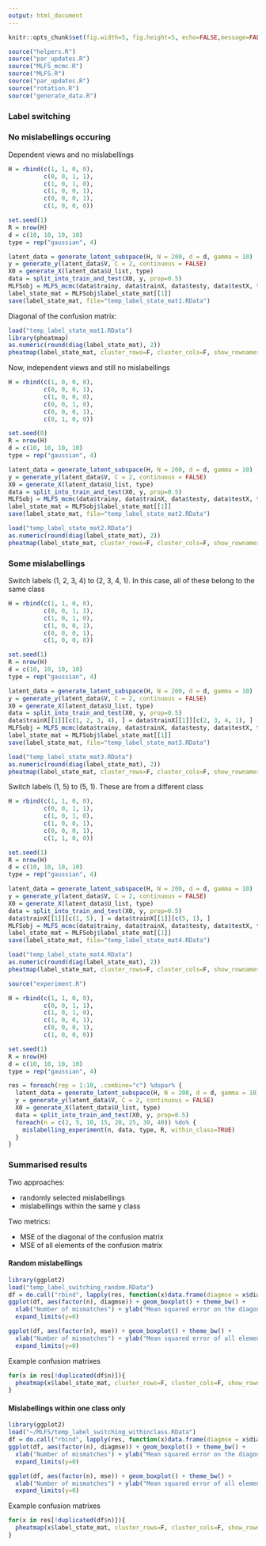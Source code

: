 ```yaml
---
output: html_document
---
```


```r
knitr::opts_chunk$set(fig.width=5, fig.height=5, echo=FALSE,message=FALSE ,warnings=FALSE)
```

```r
source("helpers.R")
source("par_updates.R")
source("MLFS_mcmc.R")
source("MLFS.R")
source("par_updates.R")
source("rotation.R")
source("generate_data.R")
```


### Label switching

### No mislabellings occuring

Dependent views and no mislabellings

```r
H = rbind(c(1, 1, 0, 0), 
          c(0, 0, 1, 1), 
          c(1, 0, 1, 0), 
          c(1, 0, 0, 1),
          c(0, 0, 0, 1), 
          c(1, 0, 0, 0))

set.seed(1)
R = nrow(H)
d = c(10, 10, 10, 10)
type = rep("gaussian", 4)

latent_data = generate_latent_subspace(H, N = 200, d = d, gamma = 10)
y = generate_y(latent_data$V, C = 2, continuous = FALSE)
X0 = generate_X(latent_data$U_list, type)
data = split_into_train_and_test(X0, y, prop=0.5)
MLFSobj = MLFS_mcmc(data$trainy, data$trainX, data$testy, data$testX, type, R, max_iter=5000, verbose=TRUE, label_switching = TRUE)
label_state_mat = MLFSobj$label_state_mat[[1]]
save(label_state_mat, file="temp_label_state_mat1.RData")
```

Diagonal of the confusion matrix:

```r
load("temp_label_state_mat1.RData")
library(pheatmap)
as.numeric(round(diag(label_state_mat), 2))
pheatmap(label_state_mat, cluster_rows=F, cluster_cols=F, show_rownames=F, show_colnames=F)
```


Now, independent views and still no mislabellings

```r
H = rbind(c(1, 0, 0, 0), 
          c(0, 0, 0, 1), 
          c(1, 0, 0, 0), 
          c(0, 0, 1, 0),
          c(0, 0, 0, 1), 
          c(0, 1, 0, 0))

set.seed(0)
R = nrow(H)
d = c(10, 10, 10, 10)
type = rep("gaussian", 4)

latent_data = generate_latent_subspace(H, N = 200, d = d, gamma = 10)
y = generate_y(latent_data$V, C = 2, continuous = FALSE)
X0 = generate_X(latent_data$U_list, type)
data = split_into_train_and_test(X0, y, prop=0.5)
MLFSobj = MLFS_mcmc(data$trainy, data$trainX, data$testy, data$testX, type, R, max_iter=5000, verbose=TRUE, label_switching = TRUE, marginal_sampler = FALSE)
label_state_mat = MLFSobj$label_state_mat[[1]]
save(label_state_mat, file="temp_label_state_mat2.RData")
```

```r
load("temp_label_state_mat2.RData")
as.numeric(round(diag(label_state_mat), 2))
pheatmap(label_state_mat, cluster_rows=F, cluster_cols=F, show_rownames=F, show_colnames=F)
```

### Some mislabellings

Switch labels (1, 2, 3, 4) to (2, 3, 4, 1). In this case, all of these belong to the same class

```r
H = rbind(c(1, 1, 0, 0), 
          c(0, 0, 1, 1), 
          c(1, 0, 1, 0), 
          c(1, 0, 0, 1),
          c(0, 0, 0, 1), 
          c(1, 0, 0, 0))

set.seed(1)
R = nrow(H)
d = c(10, 10, 10, 10)
type = rep("gaussian", 4)

latent_data = generate_latent_subspace(H, N = 200, d = d, gamma = 10)
y = generate_y(latent_data$V, C = 2, continuous = FALSE)
X0 = generate_X(latent_data$U_list, type)
data = split_into_train_and_test(X0, y, prop=0.5)
data$trainX[[1]][c(1, 2, 3, 4), ] = data$trainX[[1]][c(2, 3, 4, 1), ]
MLFSobj = MLFS_mcmc(data$trainy, data$trainX, data$testy, data$testX, type, R, max_iter=5000, verbose=TRUE, label_switching = TRUE)
label_state_mat = MLFSobj$label_state_mat[[1]]
save(label_state_mat, file="temp_label_state_mat3.RData")

```

```r
load("temp_label_state_mat3.RData")
as.numeric(round(diag(label_state_mat), 2))
pheatmap(label_state_mat, cluster_rows=F, cluster_cols=F, show_rownames=F, show_colnames=F)
```

Switch labels (1, 5) to (5, 1). These are from a different class

```r
H = rbind(c(1, 1, 0, 0), 
          c(0, 0, 1, 1), 
          c(1, 0, 1, 0), 
          c(1, 0, 0, 1),
          c(0, 0, 0, 1), 
          c(1, 1, 0, 0))

set.seed(1)
R = nrow(H)
d = c(10, 10, 10, 10)
type = rep("gaussian", 4)

latent_data = generate_latent_subspace(H, N = 200, d = d, gamma = 10)
y = generate_y(latent_data$V, C = 2, continuous = FALSE)
X0 = generate_X(latent_data$U_list, type)
data = split_into_train_and_test(X0, y, prop=0.5)
data$trainX[[1]][c(1, 5), ] = data$trainX[[1]][c(5, 1), ]
MLFSobj = MLFS_mcmc(data$trainy, data$trainX, data$testy, data$testX, type, R, max_iter=5000, verbose=TRUE, label_switching = TRUE, marginal_sampler = FALSE)
label_state_mat = MLFSobj$label_state_mat[[1]]
save(label_state_mat, file="temp_label_state_mat4.RData")
```

```r
load("temp_label_state_mat4.RData")
as.numeric(round(diag(label_state_mat), 2))
pheatmap(label_state_mat, cluster_rows=F, cluster_cols=F, show_rownames=F, show_colnames=F)
```

```r
source("experiment.R")

H = rbind(c(1, 1, 0, 0), 
          c(0, 0, 1, 1), 
          c(1, 0, 1, 0), 
          c(1, 0, 0, 1),
          c(0, 0, 0, 1), 
          c(1, 0, 0, 0))

set.seed(1)
R = nrow(H)
d = c(10, 10, 10, 10)
type = rep("gaussian", 4)

res = foreach(rep = 1:10, .combine="c") %dopar% {
  latent_data = generate_latent_subspace(H, N = 200, d = d, gamma = 10)
  y = generate_y(latent_data$V, C = 2, continuous = FALSE)
  X0 = generate_X(latent_data$U_list, type)
  data = split_into_train_and_test(X0, y, prop=0.5)
  foreach(n = c(2, 5, 10, 15, 20, 25, 30, 40)) %do% {
    mislabelling_experiment(n, data, type, R, within_class=TRUE)
  }
}

```

### Summarised results

Two approaches:

- randomly selected mislabellings
- mislabellings within the same y class

Two metrics:

- MSE of the diagonal of the confusion matrix
- MSE of all elements of the confusion matrix


#### Random mislabellings


```r
library(ggplot2)
load("temp_label_switching_random.RData")
df = do.call("rbind", lapply(res, function(x)data.frame(diagmse = x$diagmse, mse = x$mse, n = x$n)))
ggplot(df, aes(factor(n), diagmse)) + geom_boxplot() + theme_bw() + 
  xlab("Number of mismatches") + ylab("Mean squared error on the diagonal") + 
  expand_limits(y=0)

ggplot(df, aes(factor(n), mse)) + geom_boxplot() + theme_bw() + 
  xlab("Number of mismatches") + ylab("Mean squared error of all elements") + 
  expand_limits(y=0)
```

Example confusion matrixes

```r
for(x in res[!duplicated(df$n)]){
  pheatmap(x$label_state_mat, cluster_rows=F, cluster_cols=F, show_rownames=F, show_colnames=F, main=sprintf("%d mislabellings", x$n))
}

```

#### Mislabellings within one class only

```r
library(ggplot2)
load("~/MLFS/temp_label_switching_withinclass.RData")
df = do.call("rbind", lapply(res, function(x)data.frame(diagmse = x$diagmse, mse = x$mse, n = x$n)))
ggplot(df, aes(factor(n), diagmse)) + geom_boxplot() + theme_bw() + 
  xlab("Number of mismatches") + ylab("Mean squared error on the diagonal") + 
  expand_limits(y=0)

ggplot(df, aes(factor(n), mse)) + geom_boxplot() + theme_bw() + 
  xlab("Number of mismatches") + ylab("Mean squared error of all elements") + 
  expand_limits(y=0)
```

Example confusion matrixes

```r
for(x in res[!duplicated(df$n)]){
  pheatmap(x$label_state_mat, cluster_rows=F, cluster_cols=F, show_rownames=F, show_colnames=F, main=sprintf("%d mislabellings", x$n))
}

```